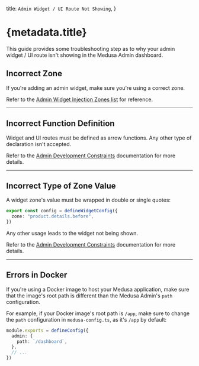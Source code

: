   title: `Admin Widget / UI Route Not Showing`,
}

# {metadata.title}

This guide provides some troubleshooting step as to why your admin widget / UI route isn't showing in the Medusa Admin dashboard.

## Incorrect Zone

If you're adding an admin widget, make sure you're using a correct zone.

Refer to the [Admin Widget Injection Zones list](../../../admin-widget-injection-zones/page.mdx) for reference.

---

## Incorrect Function Definition

Widget and UI routes must be defined as arrow functions. Any other type of declaration isn't accepted.

Refer to the [Admin Development Constraints](!docs!/learn/advanced-development/admin/constraints) documentation for more details.

---

## Incorrect Type of Zone Value

A widget zone's value must be wrapped in double or single quotes:

```ts
export const config = defineWidgetConfig({
  zone: "product.details.before",
})
```

Any other usage leads to the widget not being shown.

Refer to the [Admin Development Constraints](!docs!/learn/advanced-development/admin/constraints) documentation for more details.

---

## Errors in Docker

If you're using a Docker image to host your Medusa application, make sure that the image's root path is different than the Medusa Admin's `path` configuration.

For example, if your Docker image's root path is `/app`, make sure to change the `path` configuration in `medusa-config.ts`, as it's `/app` by default:

```ts title="medusa-config.ts"
module.exports = defineConfig({
  admin: {
    path: `/dashboard`,
  },
  // ...
})
```
